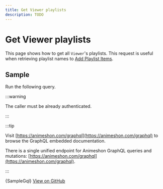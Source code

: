 ```yaml
---
title: Get Viewer playlists
description: TODO
---
```


# Get Viewer playlists

This page shows how to get all `Viewer`'s playlists.
This request is useful when retrieving playlist names to [Add Playlist Items](mutation-update-playlist).

## Sample

Run the following query.

:::warning

The caller must be already authenticated.

:::

:::tip

Visit [https://animeshon.com/graphql](https://animeshon.com/graphql) to browse the GraphQL embedded documentation.

There is a single unified endpoint for Animeshon GraphQL queries and mutations: [https://animeshon.com/graphql](https://animeshon.com/graphql).

:::


<CodeBlock language="graphql">
  {SampleGql}
</CodeBlock>
<a href="https://github.com/animeapis/graphql-samples/blob/master/quickstarts/query-viewer-playlists.gql">View on GitHub</a>
